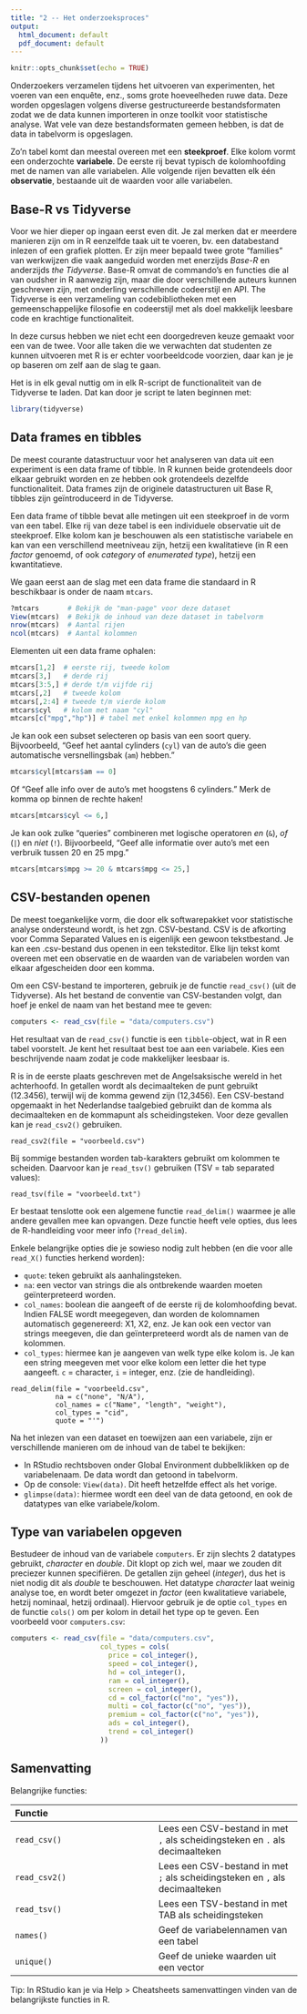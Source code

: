 ```yaml
---
title: "2 -- Het onderzoeksproces"
output:
  html_document: default
  pdf_document: default
---
```


```r
knitr::opts_chunk$set(echo = TRUE)
```

Onderzoekers verzamelen tijdens het uitvoeren van experimenten, het voeren van een enquête, enz., soms grote hoeveelheden ruwe data. Deze worden opgeslagen volgens diverse gestructureerde bestandsformaten zodat we de data kunnen importeren in onze toolkit voor statistische analyse. Wat vele van deze bestandsformaten gemeen hebben, is dat de data in tabelvorm is opgeslagen.

Zo'n tabel komt dan meestal overeen met een **steekproef**. Elke kolom vormt een onderzochte **variabele**. De eerste rij bevat typisch de kolomhoofding met de namen van alle variabelen. Alle volgende rijen bevatten elk één **observatie**, bestaande uit de waarden voor alle variabelen.

## Base-R vs Tidyverse

Voor we hier dieper op ingaan eerst even dit. Je zal merken dat er meerdere manieren zijn om in R eenzelfde taak uit te voeren, bv. een databestand inlezen of een grafiek plotten. Er zijn meer bepaald twee grote “families” van werkwijzen die vaak aangeduid worden met enerzijds *Base-R* en anderzijds *the Tidyverse*. Base-R omvat de commando’s en functies die al van oudsher in R aanwezig zijn, maar die door verschillende auteurs kunnen geschreven zijn, met onderling verschillende codeerstijl en API. The Tidyverse is een verzameling van codebibliotheken met een gemeenschappelijke filosofie en codeerstijl met als doel makkelijk leesbare code en krachtige functionaliteit.

In deze cursus hebben we niet echt een doorgedreven keuze gemaakt voor een van de twee. Voor alle taken die we verwachten dat studenten ze kunnen uitvoeren met R is er echter voorbeeldcode voorzien, daar kan je je op baseren om zelf aan de slag te gaan.

Het is in elk geval nuttig om in elk R-script de functionaliteit van de Tidyverse te laden. Dat kan door je script te laten beginnen met:

```r
library(tidyverse)
```

## Data frames en tibbles

De meest courante datastructuur voor het analyseren van data uit een experiment is een data frame of tibble. In R kunnen beide grotendeels door elkaar gebruikt worden en ze hebben ook grotendeels dezelfde functionaliteit. Data frames zijn de originele datastructuren uit Base R, tibbles zijn geïntroduceerd in de Tidyverse.

Een data frame of tibble bevat alle metingen uit een steekproef in de vorm van een tabel. Elke rij van deze tabel is een individuele observatie uit de steekproef. Elke kolom kan je beschouwen als een statistische variabele en kan van een verschillend meetniveau zijn, hetzij een kwalitatieve (in R een *factor* genoemd, of ook *category* of *enumerated type*), hetzij een kwantitatieve.

We gaan eerst aan de slag met een data frame die standaard in R beschikbaar is onder de naam `mtcars`.

```r
?mtcars       # Bekijk de "man-page" voor deze dataset
View(mtcars)  # Bekijk de inhoud van deze dataset in tabelvorm
nrow(mtcars)  # Aantal rijen
ncol(mtcars)  # Aantal kolommen
```

Elementen uit een data frame ophalen:

```r
mtcars[1,2]  # eerste rij, tweede kolom
mtcars[3,]   # derde rij
mtcars[3:5,] # derde t/m vijfde rij
mtcars[,2]   # tweede kolom
mtcars[,2:4] # tweede t/m vierde kolom
mtcars$cyl   # kolom met naam "cyl"
mtcars[c("mpg","hp")] # tabel met enkel kolommen mpg en hp
```

Je kan ook een subset selecteren op basis van een soort query. Bijvoorbeeld, "Geef het aantal cylinders (`cyl`) van de auto's die geen automatische versnellingsbak (`am`) hebben."

```r
mtcars$cyl[mtcars$am == 0]  
```

Of "Geef alle info over de auto's met hoogstens 6 cylinders." Merk de komma op binnen de rechte haken!

```r
mtcars[mtcars$cyl <= 6,]
```

Je kan ook zulke "queries" combineren met logische operatoren *en* (`&`), *of* (`|`) en *niet* (`!`).  Bijvoorbeeld, "Geef alle informatie over auto's met een verbruik tussen 20 en 25 mpg."

```r
mtcars[mtcars$mpg >= 20 & mtcars$mpg <= 25,]
```

## CSV-bestanden openen

De meest toegankelijke vorm, die door elk softwarepakket voor statistische analyse ondersteund wordt, is het zgn. CSV-bestand. CSV is de afkorting voor Comma Separated Values en is eigenlijk een gewoon tekstbestand. Je kan een .csv-bestand dus openen in een teksteditor. Elke lijn tekst komt overeen met een observatie en de waarden van de variabelen worden van elkaar afgescheiden door een komma.

Om een CSV-bestand te importeren, gebruik je de functie `read_csv()` (uit de Tidyverse). Als het bestand de conventie van CSV-bestanden volgt, dan hoef je enkel de naam van het bestand mee te geven:

```r
computers <- read_csv(file = "data/computers.csv")
```

Het resultaat van de `read_csv()` functie is een `tibble`-object, wat in R een tabel voorstelt. Je kent het resultaat best toe aan een variabele. Kies een beschrijvende naam zodat je code makkelijker leesbaar is.

R is in de eerste plaats geschreven met de Angelsaksische wereld in het achterhoofd. In getallen wordt als decimaalteken de punt gebruikt (12.3456), terwijl wij de komma gewend zijn (12,3456). Een CSV-bestand opgemaakt in het Nederlandse taalgebied gebruikt dan de komma als decimaalteken en de kommapunt als scheidingsteken. Voor deze gevallen kan je `read_csv2()` gebruiken.

```
read_csv2(file = "voorbeeld.csv") 
```

Bij sommige bestanden worden tab-karakters gebruikt om kolommen te scheiden. Daarvoor kan je `read_tsv()` gebruiken (TSV = tab separated values):

```
read_tsv(file = "voorbeeld.txt")
```

Er bestaat tenslotte ook een algemene functie `read_delim()` waarmee je alle andere gevallen mee kan opvangen. Deze functie heeft vele opties, dus lees de R-handleiding voor meer info (`?read_delim`).

Enkele belangrijke opties die je sowieso nodig zult hebben (en die voor alle `read_X()` functies herkend worden):

- `quote`: teken gebruikt als aanhalingsteken.
- `na`: een vector van strings die als ontbrekende waarden moeten geïnterpreteerd worden.
- `col_names`: boolean die aangeeft of de eerste rij de kolomhoofding bevat. Indien FALSE wordt meegegeven, dan worden de kolomnamen automatisch gegenereerd: X1, X2, enz. Je kan ook een vector van strings meegeven, die dan geïnterpreteerd wordt als de namen van de kolommen.
- `col_types`: hiermee kan je aangeven van welk type elke kolom is. Je kan een string meegeven met voor elke kolom een letter die het type aangeeft. `c` = character, `i` = integer, enz. (zie de handleiding).

```
read_delim(file = "voorbeeld.csv",
           na = c("none", "N/A"),
           col_names = c("Name", "length", "weight"),
           col_types = "cid",
           quote = "'")
```

Na het inlezen van een dataset en toewijzen aan een variabele, zijn er verschillende manieren om de inhoud van de tabel te bekijken:

- In RStudio rechtsboven onder Global Environment dubbelklikken op de variabelenaam. De data wordt dan getoond in tabelvorm.
- Op de console: `View(data)`. Dit heeft hetzelfde effect als het vorige.
- `glimpse(data)`: hiermee wordt een deel van de data getoond, en ook de datatypes van elke variabele/kolom.

## Type van variabelen opgeven

Bestudeer de inhoud van de variabele `computers`. Er zijn slechts 2 datatypes gebruikt, *character* en *double*. Dit klopt op zich wel, maar we zouden dit preciezer kunnen specifiëren. De getallen zijn geheel (*integer*), dus het is niet nodig dit als *double* te beschouwen. Het datatype *character* laat weinig analyse toe, en wordt beter omgezet in *factor* (een kwalitatieve variabele, hetzij nominaal, hetzij ordinaal). Hiervoor gebruik je de optie `col_types` en de functie `cols()` om per kolom in detail het type op te geven. Een voorbeeld voor `computers.csv`:

```r
computers <- read_csv(file = "data/computers.csv",
                      col_types = cols(
                        price = col_integer(),
                        speed = col_integer(),
                        hd = col_integer(),
                        ram = col_integer(),
                        screen = col_integer(),
                        cd = col_factor(c("no", "yes")),
                        multi = col_factor(c("no", "yes")),
                        premium = col_factor(c("no", "yes")),
                        ads = col_integer(),
                        trend = col_integer()
                      ))
```

## Samenvatting

Belangrijke functies:

| Functie       |  |
| :---          | :--- |
| `read_csv()`  | Lees een CSV-bestand in met `,` als scheidingsteken en `.` als decimaalteken |
| `read_csv2()` | Lees een CSV-bestand in met `;` als scheidingsteken en `,` als decimaalteken |
| `read_tsv()`  | Lees een TSV-bestand in met TAB als scheidingsteken |
| `names()`     | Geef de variabelennamen van een tabel |
| `unique()`    | Geef de unieke waarden uit een vector |

Tip: In RStudio kan je via Help > Cheatsheets samenvattingen vinden van de belangrijkste functies in R.
